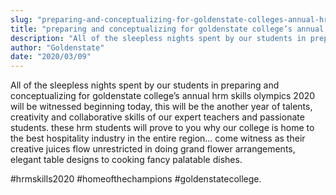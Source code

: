 ```yaml
---
slug: "preparing-and-conceptualizing-for-goldenstate-colleges-annual-hrm-skills-olympics-2020"
title: "preparing and conceptualizing for goldenstate college’s annual hrm skills olympics 2020"
description: "All of the sleepless nights spent by our students in preparing and conceptualizing for goldenstate..."
author: "Goldenstate"
date: "2020/03/09"
---
```


All of the sleepless nights spent by our students in preparing and conceptualizing for goldenstate college’s annual hrm skills olympics 2020 will be witnessed beginning today, this will be the another year of talents, creativity and collaborative skills of our expert teachers and passionate students. these hrm students will prove to you why our college is home to the best hospitality industry in the entire region... come witness as their creative juices flow unrestricted in doing grand flower arrangements, elegant table designs to cooking fancy palatable dishes.

#hrmskills2020 #homeofthechampions #goldenstatecollege.